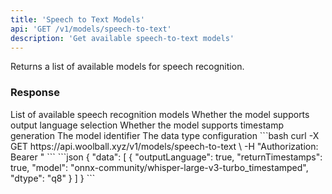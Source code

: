```yaml
---
title: 'Speech to Text Models'
api: 'GET /v1/models/speech-to-text'
description: 'Get available speech-to-text models'
---
```


Returns a list of available models for speech recognition.

### Response

<ResponseField name="data" type="array">
  List of available speech recognition models
  <Expandable title="Model">
    <ResponseField name="outputLanguage" type="boolean">
      Whether the model supports output language selection
    </ResponseField>
    <ResponseField name="returnTimestamps" type="boolean">
      Whether the model supports timestamp generation
    </ResponseField>
    <ResponseField name="model" type="string">
      The model identifier
    </ResponseField>
    <ResponseField name="dtype" type="string">
      The data type configuration
    </ResponseField>
  </Expandable>
</ResponseField>

<RequestExample>
```bash
curl -X GET https://api.woolball.xyz/v1/models/speech-to-text \
  -H "Authorization: Bearer <YOUR_API_KEY>"
```
</RequestExample>

<ResponseExample>
```json
{
  "data": [
    {
      "outputLanguage": true,
      "returnTimestamps": true,
      "model": "onnx-community/whisper-large-v3-turbo_timestamped",
      "dtype": "q8"
    }
  ]
}
```
</ResponseExample>
